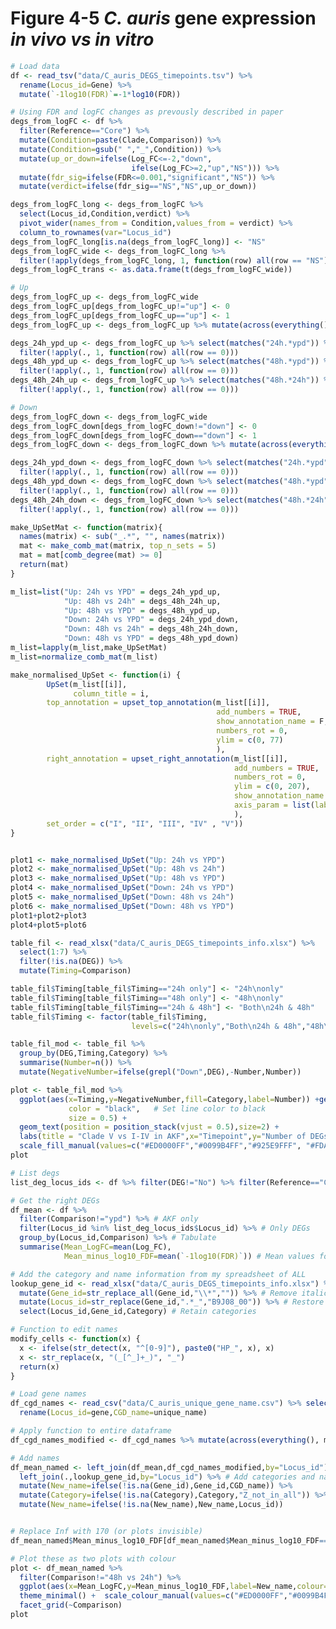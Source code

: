 # Figure 4-5 *C. auris* gene expression *in vivo vs in vitro* 

```r
# Load data
df <- read_tsv("data/C_auris_DEGS_timepoints.tsv") %>% 
  rename(Locus_id=Gene) %>% 
  mutate(`-1log10(FDR)`=-1*log10(FDR))

# Using FDR and logFC changes as prevously described in paper
degs_from_logFC <- df %>% 
  filter(Reference=="Core") %>% 
  mutate(Condition=paste(Clade,Comparison)) %>% 
  mutate(Condition=gsub(" ","_",Condition)) %>% 
  mutate(up_or_down=ifelse(Log_FC<=-2,"down",
                           ifelse(Log_FC>=2,"up","NS"))) %>% 
  mutate(fdr_sig=ifelse(FDR<=0.001,"significant","NS")) %>% 
  mutate(verdict=ifelse(fdr_sig=="NS","NS",up_or_down))

degs_from_logFC_long <- degs_from_logFC %>% 
  select(Locus_id,Condition,verdict) %>% 
  pivot_wider(names_from = Condition,values_from = verdict) %>%
  column_to_rownames(var="Locus_id")
degs_from_logFC_long[is.na(degs_from_logFC_long)] <- "NS"
degs_from_logFC_wide <- degs_from_logFC_long %>%
  filter(!apply(degs_from_logFC_long, 1, function(row) all(row == "NS")))
degs_from_logFC_trans <- as.data.frame(t(degs_from_logFC_wide))

# Up
degs_from_logFC_up <- degs_from_logFC_wide 
degs_from_logFC_up[degs_from_logFC_up!="up"] <- 0
degs_from_logFC_up[degs_from_logFC_up=="up"] <- 1
degs_from_logFC_up <- degs_from_logFC_up %>% mutate(across(everything(),as.numeric))

degs_24h_ypd_up <- degs_from_logFC_up %>% select(matches("24h.*ypd")) %>% 
  filter(!apply(., 1, function(row) all(row == 0)))
degs_48h_ypd_up <- degs_from_logFC_up %>% select(matches("48h.*ypd")) %>% 
  filter(!apply(., 1, function(row) all(row == 0)))
degs_48h_24h_up <- degs_from_logFC_up %>% select(matches("48h.*24h")) %>% 
  filter(!apply(., 1, function(row) all(row == 0)))

# Down
degs_from_logFC_down <- degs_from_logFC_wide 
degs_from_logFC_down[degs_from_logFC_down!="down"] <- 0
degs_from_logFC_down[degs_from_logFC_down=="down"] <- 1
degs_from_logFC_down <- degs_from_logFC_down %>% mutate(across(everything(),as.numeric))

degs_24h_ypd_down <- degs_from_logFC_down %>% select(matches("24h.*ypd")) %>% 
  filter(!apply(., 1, function(row) all(row == 0)))
degs_48h_ypd_down <- degs_from_logFC_down %>% select(matches("48h.*ypd")) %>% 
  filter(!apply(., 1, function(row) all(row == 0)))
degs_48h_24h_down <- degs_from_logFC_down %>% select(matches("48h.*24h")) %>% 
  filter(!apply(., 1, function(row) all(row == 0)))

make_UpSetMat <- function(matrix){
  names(matrix) <- sub("_.*", "", names(matrix))
  mat <- make_comb_mat(matrix, top_n_sets = 5)
  mat = mat[comb_degree(mat) >= 0]
  return(mat)
}

m_list=list("Up: 24h vs YPD" = degs_24h_ypd_up,
            "Up: 48h vs 24h" = degs_48h_24h_up,
            "Up: 48h vs YPD" = degs_48h_ypd_up,
            "Down: 24h vs YPD" = degs_24h_ypd_down,
            "Down: 48h vs 24h" = degs_48h_24h_down,
            "Down: 48h vs YPD" = degs_48h_ypd_down)
m_list=lapply(m_list,make_UpSetMat)
m_list=normalize_comb_mat(m_list)

make_normalised_UpSet <- function(i) {
        UpSet(m_list[[i]],
              column_title = i,
        top_annotation = upset_top_annotation(m_list[[i]], 
                                              add_numbers = TRUE,
                                              show_annotation_name = F,
                                              numbers_rot = 0,
                                              ylim = c(0, 77)
                                              ),
        right_annotation = upset_right_annotation(m_list[[i]], 
                                                  add_numbers = TRUE,
                                                  numbers_rot = 0,
                                                  ylim = c(0, 207),
                                                  show_annotation_name = F,
                                                  axis_param = list(labels_rot = 0)
                                                  ),
        set_order = c("I", "II", "III", "IV" , "V"))
}


plot1 <- make_normalised_UpSet("Up: 24h vs YPD") 
plot2 <- make_normalised_UpSet("Up: 48h vs 24h")
plot3 <- make_normalised_UpSet("Up: 48h vs YPD")
plot4 <- make_normalised_UpSet("Down: 24h vs YPD")
plot5 <- make_normalised_UpSet("Down: 48h vs 24h")
plot6 <- make_normalised_UpSet("Down: 48h vs YPD")
plot1+plot2+plot3
plot4+plot5+plot6
```

```r
table_fil <- read_xlsx("data/C_auris_DEGS_timepoints_info.xlsx") %>% 
  select(1:7) %>% 
  filter(!is.na(DEG)) %>% 
  mutate(Timing=Comparison)

table_fil$Timing[table_fil$Timing=="24h only"] <- "24h\nonly"
table_fil$Timing[table_fil$Timing=="48h only"] <- "48h\nonly"
table_fil$Timing[table_fil$Timing=="24h & 48h"] <- "Both\n24h & 48h"
table_fil$Timing <- factor(table_fil$Timing,
                           levels=c("24h\nonly","Both\n24h & 48h","48h\nonly"))

table_fil_mod <- table_fil %>% 
  group_by(DEG,Timing,Category) %>% 
  summarise(Number=n()) %>% 
  mutate(NegativeNumber=ifelse(grepl("Down",DEG),-Number,Number))

plot <- table_fil_mod %>%   
  ggplot(aes(x=Timing,y=NegativeNumber,fill=Category,label=Number)) +geom_bar(stat="identity") + theme_minimal() +   geom_hline(yintercept = 0,    # Add horizontal line at y=0
             color = "black",   # Set line color to black
             size = 0.5) +
  geom_text(position = position_stack(vjust = 0.5),size=2) +
  labs(title = "Clade V vs I-IV in AKF",x="Timepoint",y="Number of DEGs") +
  scale_fill_manual(values=c("#ED0000FF","#0099B4FF","#925E9FFF", "#FDAF91FF","#AD002AFF","#ADB6B6FF","#1B1919FF"))
plot

```

```r
# List degs
list_deg_locus_ids <- df %>% filter(DEG!="No") %>% filter(Reference=="Core") %>% select(Locus_id) %>% unique()

# Get the right DEGs
df_mean <- df %>% 
  filter(Comparison!="ypd") %>% # AKF only
  filter(Locus_id %in% list_deg_locus_ids$Locus_id) %>% # Only DEGs
  group_by(Locus_id,Comparison) %>% # Tabulate
  summarise(Mean_LogFC=mean(Log_FC),
            Mean_minus_log10_FDF=mean(`-1log10(FDR)`)) # Mean values for these logFC/FDR

# Add the category and name information from my spreadsheet of ALL
lookup_gene_id <- read_xlsx("data/C_auris_DEGS_timepoints_info.xlsx") %>% 
  mutate(Gene_id=str_replace_all(Gene_id,"\\*","")) %>% # Remove italic markdown
  mutate(Locus_id=str_replace(Gene_id,".*_","B9J08_00")) %>% # Restore names to join
  select(Locus_id,Gene_id,Category) # Retain categories

# Function to edit names
modify_cells <- function(x) {
  x <- ifelse(str_detect(x, "^[0-9]"), paste0("HP_", x), x)
  x <- str_replace(x, "(_[^_]+_)", "_")
  return(x)
}

# Load gene names
df_cgd_names <- read_csv("data/C_auris_unique_gene_name.csv") %>% select(gene,unique_name) %>% 
  rename(Locus_id=gene,CGD_name=unique_name)

# Apply function to entire dataframe
df_cgd_names_modified <- df_cgd_names %>% mutate(across(everything(), modify_cells))

# Add names
df_mean_named <- left_join(df_mean,df_cgd_names_modified,by="Locus_id") %>% 
  left_join(.,lookup_gene_id,by="Locus_id") %>% # Add categories and names
  mutate(New_name=ifelse(!is.na(Gene_id),Gene_id,CGD_name)) %>% 
  mutate(Category=ifelse(!is.na(Category),Category,"Z_not_in_all")) %>% 
  mutate(New_name=ifelse(!is.na(New_name),New_name,Locus_id))


# Replace Inf with 170 (or plots invisible)
df_mean_named$Mean_minus_log10_FDF[df_mean_named$Mean_minus_log10_FDF=="Inf"] <- 170

# Plot these as two plots with colour
plot <- df_mean_named %>% 
  filter(Comparison!="48h vs 24h") %>% 
  ggplot(aes(x=Mean_LogFC,y=Mean_minus_log10_FDF,label=New_name,colour=Category)) + geom_point() +
  theme_minimal() +  scale_colour_manual(values=c("#ED0000FF","#0099B4FF","#925E9FFF", "#FDAF91FF","#AD002AFF","#ADB6B6FF","#1B1919FF")) + geom_text_repel(cex=2,max.overlaps = 20) + 
  facet_grid(~Comparison)
plot
```


